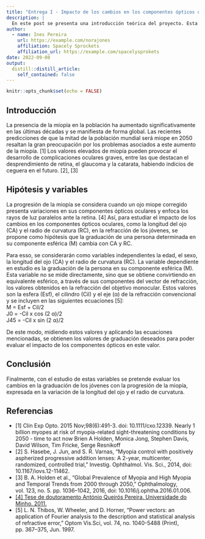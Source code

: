 ```yaml
---
title: "Entrega I - Impacto de los cambios en los componentes ópticos oculares en la refracción de los jóvenes"
description: |
  En este post se presenta una introducción teórica del proyecto. Esta descripción presenta una introducción al tema y las variables que se estudiarán a lo largo del proyecto.
author:
  - name: Ines Pereira
    url: https://example.com/norajones
    affiliation: Spacely Sprockets
    affiliation_url: https://example.com/spacelysprokets
date: 2022-09-08
output:
  distill::distill_article:
    self_contained: false
---
```



```r
knitr::opts_chunk$set(echo = FALSE)
```

## Introducción

La presencia de la miopía en la población ha aumentado significativamente en las últimas décadas y se manifiesta de forma global. Las recientes predicciones de que la mitad de la población mundial será miope en 2050 resaltan la gran preocupación por los problemas asociados a este aumento de la miopía. [1] Los valores elevados de miopía pueden provocar el desarrollo de complicaciones oculares graves, entre las que destacan el desprendimiento de retina, el glaucoma y la catarata, habiendo indicios de ceguera en el futuro. [2], [3] 

## Hipótesis y variables 

La progresión de la miopía se considera cuando un ojo miope corregido presenta variaciones en sus componentes ópticos oculares y enfoca los rayos de luz paralelos ante la retina. [4] Así, para estudiar el impacto de los cambios en los componentes ópticos oculares, como la longitud del ojo (CA) y el radio de curvatura (RC), en la refracción de los jóvenes, se propone como hipótesis que la graduación de una persona determinada en su componente esférica (M) cambia con CA y RC.

Para esso, se considerarán como variables independientes la edad, el sexo, la longitud del ojo (CA) y el radio de curvatura (RC). La variable dependiente en estudio es la graduación de la persona en su componente esférica (M). Esta variable no se mide directamente, sino que se obtiene convirtiendo en equivalente esférico, a través de sus componentes del vector de refracción, los valores obtenidos en la refracción del objetivo monocular. Estos valores son la esfera (Esf), el cilindro (Cil) y el eje (α) de la refracción convencional y se incluyen en las siguientes ecuaciones [5]:\
   M = Esf + Cil/2\
   J0 = -Cil x cos (2 α)/2\
   J45 = -Cil x sin (2 α)/2\

De este modo, midiendo estos valores y aplicando las ecuaciones mencionadas, se obtienen los valores de graduación deseados para poder evaluar el impacto de los componentes ópticos en este valor. 

## Conclusión

Finalmente, con el estudio de estas variables se pretende evaluar los cambios en la graduación de los jóvenes con la progresión de la miopía, expresada en la variación de la longitud del ojo y el radio de curvatura.

## Referencias

* [1]  Clin Exp Opto. 2015 Nov;98(6):491-3. doi: 10.1111/cxo.12339. Nearly 1 billion myopes at risk of myopia-related sight-threatening conditions by 2050 - time to act now Brien A Holden, Monica Jong, Stephen Davis, David Wilson, Tim Fricke, Serge Resnikoff
* [2] S. Hasebe, J. Jun, and S. R. Varnas, “Myopia control with positively aspherized progressive addition lenses: A 2-year, multicenter, randomized, controlled trial,” Investig. Ophthalmol. Vis. Sci., 2014, doi: 10.1167/iovs.12-11462.
* [3]  B. A. Holden et al., “Global Prevalence of Myopia and High Myopia and Temporal Trends from 2000 through 2050,” Ophthalmology, vol. 123, no. 5. pp. 1036–1042, 2016, doi: 10.1016/j.ophtha.2016.01.006.
* [[4] Tese de doutoramento António Queirós Pereira. Universidade do Minho. 2011.](http://repositorium.sdum.uminho.pt/handle/1822/13950)
* [5] L. N. Thibos, W. Wheeler, and D. Horner, “Power vectors: an application of Fourier analysis to the description and statistical analysis of refractive error,” Optom Vis.Sci, vol. 74, no. 1040-5488 (Print), pp. 367–375, Jun. 1997.





